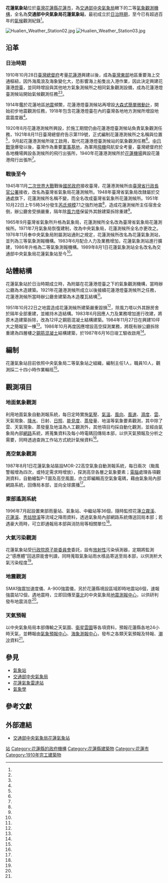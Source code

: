 {{Infobox weather station
| name = 花蓮氣象站
| subheader =Hualien Weather Station
| image = Hualien Weather Station.jpg
| caption = 花蓮氣象站
| organization = [[交通部中央氣象局|交通部中央氣象局]]
| code = 46699
| type = 二等氣象站
| abbreviation = TTN
| location = {{ROC-TW}}<br>[[花蓮縣|花蓮縣]][[花蓮市|花蓮市]]花崗街24號
| coordinates = {{coord|23|58|37|N|121|36|17|E|display=inline,title}}
| locmapin = Taiwan
| map_relief = yes
| map_caption = 在臺灣的位置
| altitude = 16.1公尺
| barometer_altitude = 19.1公尺
| established = {{Start date|1910|10|28}}（日治時期）
| website = [https://www.cwb.gov.tw/V8/C/A/organ/46699.html www.cwb.gov.tw]
| commons = Category:Hualien Weather Station
}}

'''花蓮氣象站'''位於[[臺灣|臺灣]][[花蓮縣|花蓮縣]][[花蓮市|花蓮市]]，為[[交通部中央氣象局|交通部中央氣象局]]轄下的二等[[氣象站|氣象觀測機構]]，全名為'''交通部中央氣象局花蓮氣象站'''，最初成立於[[臺灣日治時期|日治時期]]，至今已有超過百年的[[氣候|氣候]]觀測紀錄<ref name="更生日報"/>。

[[File:Hualien_Weather_Station02.jpg|thumb]]
[[File:Hualien_Weather_Station03.jpg|thumb]]

== 沿革 ==
=== 日治時期 ===
1910年10月28日[[臺灣總督府|臺灣總督府]]考量[[花蓮港|花蓮港]]興建以後，成為[[臺灣東部|臺灣東部]]地區重要海上交通樞紐，因外海風浪及海象變化大，恐影響海上船隻出入港作業，因此決定興建花蓮港[[燈塔|燈臺]]，並同時增設與其他地方氣象測候所之相同氣象觀測設備，成為花蓮港燈臺測候站開始氣候觀測任務<ref name="地震中心"/><ref name="竹塹文獻雜誌"/>。

1914年鑑於花蓮地區[[地震|地震]]頻繁，花蓮港燈臺測候站再增設[[大森式簡單微動計|大森式簡單微動計]]，開始初步地震觀測任務，1918年包含花蓮港燈臺在內的臺灣各地地方測候所增設地震震度器<ref name="地震中心"/>。

1920年8月花蓮港測候所興設，於施工期間仍由花蓮港燈臺測候站負責氣象觀測任務，1921年8月11日臺灣總督府告示第119號，正式編制花蓮港測候所之名稱與位置<ref name="地震中心"/>，9月起花蓮港測候所竣工啟用，取代花蓮港燈臺測候站的氣象觀測任務<ref name="中央氣象局2"/>。[[中国抗日战争|中日戰爭]]爆發以後，臺灣作為重要[[軍事基地|軍事基地]]，為軍用[[飛機|飛機]]飛航安全考量，臺灣總督府於各地機場興設各測候所的飛行出張所，1940年花蓮港測候所於[[花蓮機場|花蓮機場]]興設花蓮港飛行出張所<ref name="國史館"/>。

=== 戰後至今 ===
1945年11月[[二次世界大戰|二次世界大戰]]戰後[[國民政府|國民政府]]接收臺灣，花蓮港測候所由[[臺灣省行政長官公署|臺灣省行政長官公署]]接收，改名為臺灣省氣象局花蓮測候所。1948年臺灣省氣象局改隸屬於交通處旗下，花蓮測候所名稱不變，而全名改成臺灣省氣象所花蓮測候所。1951年10月22日上午5時34分發生[[芮氏規模|芮氏規模]]7.1之強烈地震<ref name="地震中心"/>，造成花蓮測候所主任宿舍全倒，辦公廳舍受損嚴重，隔年除[[風力塔|風力塔]]保留外其餘建築拆除重建<ref name="中央氣象局2"/>。

1965年9月臺灣省氣象所升格為氣象局，花蓮測候所全名改為臺灣省氣象局花蓮測候所。1971年7月氣象局恢復建制，改為中央氣象局，花蓮測候所全名亦更改之。1976年11月奉中央氣象局附屬測站通則之規定，花蓮測候所改名為花蓮氣象測站，並列為三等氣象測報機構。1983年6月配合人力及業務增加，花蓮氣象測站進行擴建，1986年升格為二等氣象測報機構。1989年8月1日花蓮氣象測站全名改名為交通部中央氣象局花蓮氣象站至今<ref name="中央氣象局2"/>。

== 站體結構 ==
花蓮氣象站於日治時期成立時，為附屬在花蓮港燈臺之下的氣象觀測機構，當時辦公廳為木造建築。1921年花蓮港測候所成立以後接續花蓮港燈臺測候所之任務，花蓮港測候所當時辦公廳舍建築為木造覆瓦結構<ref name="中央氣象局2"/>。

1951年10月22日之地震造成花蓮測候所建築嚴重毀損<ref name="地震中心"/>，除風力塔以外其餘房舍於隔年全部重建，並維持木造結構。1983年6月因應人力及業務增加進行改建，將原木造建築拆除，改為12坪之鋼筋混凝土結構建築。1984年11月27日在興建10坪大之簡報室一棟<ref name="中央氣象局2"/>。1986年10月再度因應增設高空探測業務，將既有辦公廳拆除重建為四層樓之[[鋼筋|鋼筋]][[混凝土|混凝土]]結構建築，於1987年6月16日竣工驗收啟用<ref name="中央氣象局2"/>。

== 編制 ==
花蓮氣象站目前依照中央氣象局二等氣象站之組織，編制主任1人，職員10人，觀測採二十四小時作業輪班<ref name="中央氣象局"/>。

== 觀測項目 ==
=== 地面氣象觀測 ===
利用地面氣象自動測報系統，每日定時實施[[氣壓|氣壓]]、[[氣溫|氣溫]]、[[風向|風向]]、[[風速|風速]]、[[濕度|濕度]]、[[雲|雲]]、天氣現象、[[降水|降水]]、日射、[[日照|日照]]、[[能見度|能見度]]、[[蒸發|蒸發]]量、地溫等氣象要素觀測，其中除了雲、天氣現象、蒸發量及地溫為人工觀測外，其他項目均採自動化觀測，並經由氣象局內部[[網路|網路]]系統，將蒐集資料及每小時電碼回傳局本部，以供天氣預報及分析之需要，同時透過查詢工作站方式統計氣候資料<ref name="中央氣象局"/>。

=== 高空氣象觀測 ===
1987年8月1日花蓮氣象站裝設MOR-22高空氣象自動測報系統，每日兩次（颱風警報增為四次，或特定需求時增放），探測高空各層之氣象要素；[[電腦|電腦]]處理各項觀測資料，自動繪製P-T圖及高空風圖，亦立即編輯高空氣象電碼，藉由氣象局內部網路系統，回傳局本部，並向全球廣播<ref name="中央氣象局"/>。

=== 東部遙測系統 ===
1996年7月起設置東部雨量站、氣象站、中繼站等36個，隨時監控花蓮[[立霧溪|立霧溪]]、[[花蓮溪|花蓮溪]]、[[秀姑巒溪|秀姑巒溪]]等流域之降雨資料，透過氣象局內部網路系統傳送回局本部；若遇豪大雨時，可立即通報局本部與消防局等相關單位<ref name="中央氣象局"/>。

=== 大氣污染觀測 ===
花蓮氣象站受[[行政院原子能委員會|行政院原子能委員會]]委託，設有[[放射性|放射性]]污染偵測器，定期將監測之“感應體”回送原能會判讀，同時蒐取氣象站雨水樣品寄送至局本部，以供測析大氣污染程度<ref name="中央氣象局"/>。

=== 地震觀測 ===
SMA1強震加速度儀、A-900強震儀，另於花蓮縣境設區域即時地震站6個，速報強震站12個，遇地震時，立即回傳至[[臺北|臺北]]的中央氣象局[[地震測報中心|地震測報中心]]，以供研判發布地震消息<ref name="中央氣象局"/>。

=== 天氣預報 ===
以中央氣象局局本部傳輸之天氣圖、[[衛星雲圖|衛星雲圖]]等各項資料，預報花蓮縣各地24小時天氣，並轉報由[[氣象預報中心|氣象預報中心]]、[[海象測報中心|海象測報中心]]，發布之各類天氣預報及特報、[[潮汐|潮汐]]資料<ref name="中央氣象局"/>。

== 參見 ==
* [[氣象站|氣象站]]
* [[交通部中央氣象局|交通部中央氣象局]]
* [[花蓮氣象雷達站|花蓮氣象雷達站]]
* [[氣象學|氣象學]]

== 參考文獻 ==
{{reflist|2|refs=

<ref name="更生日報">{{Cite web|language=zh-TW|url=http://www.ksnews.com.tw/index.php/news/contents_page/0000079789|title=陳世嵐 東台呼風喚雨第一人在東部擔任氣象工作35年 十分敬業 曾颱風天負傷上陣|author=田德財|publisher=更生日報|date=2009-10-28|accessdate=2020-06-29}}</ref>

<ref name="地震中心">{{Cite web|language=zh-TW|url=https://tec.earth.sinica.edu.tw/TEM/meeting/20120911_pdf/0.pdf|title=歷史地震研究討論會議 影響核電廠之歷史地震相關參數分析 歷史地震文獻彙整規劃|author=|publisher=臺灣地震科學中心|date=|accessdate=2020-06-29}}</ref>

<ref name="中央氣象局">{{Cite web|language=zh-TW|url=https://www.cwb.gov.tw/V8/C/A/organ/46699.html|title=花蓮氣象站|author=|publisher=交通部中央氣象局|date=|accessdate=}}</ref>

<ref name="中央氣象局2">{{Cite web|language=zh-TW|url=http://photino.cwb.gov.tw/rdcweb/lib/cd/cd08bk/cwbarcht.pdf|title=台灣氣候建築史料調查研究|author=|publisher=中央氣象局|date=|accessdate=2020-06-29}}</ref>

<ref name="國史館">{{Cite web|language=zh-TW|url=https://tec.earth.sinica.edu.tw/TEM/meeting/20120911_pdf/0.pdf|title=日治時期臺灣的颱風災害與防救災措施|author=蔡昇璋|publisher=國史館台灣文獻館|date=|accessdate=2020-06-29}}</ref>

<ref name="竹塹文獻雜誌">{{cite book|author=張德南 |coauthors=|title=竹塹文獻雜誌57期|year=2018年 |publisher=竹塹文獻雜誌 |location=新竹市 |pages= |isbn=  }}</ref>

}}

== 外部連結 ==
*[https://www.cwb.gov.tw/V8/C/A/organ/46699.html 交通部中央氣象局花蓮氣象站]

{{臺灣氣象站}}
[[Category:中央氣象局|站]]
[[Category:花蓮縣的政府機構|Category:花蓮縣的政府機構]]
[[Category:花蓮縣建築物|Category:花蓮縣建築物]]
[[Category:花蓮市|Category:花蓮市]]
[[Category:1910年完工建築物|Category:1910年完工建築物]]
